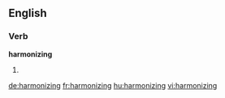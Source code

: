 ==English==

===Verb===
'''harmonizing'''

# {{third-person singular of|[[harmonize]]}}

[[de:harmonizing]]
[[fr:harmonizing]]
[[hu:harmonizing]]
[[vi:harmonizing]]